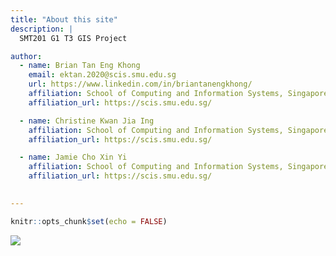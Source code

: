 ```yaml
---
title: "About this site"
description: |
  SMT201 G1 T3 GIS Project

author:
  - name: Brian Tan Eng Khong
    email: ektan.2020@scis.smu.edu.sg
    url: https://www.linkedin.com/in/briantanengkhong/
    affiliation: School of Computing and Information Systems, Singapore Management University
    affiliation_url: https://scis.smu.edu.sg/

  - name: Christine Kwan Jia Ing
    affiliation: School of Computing and Information Systems, Singapore Management University
    affiliation_url: https://scis.smu.edu.sg/

  - name: Jamie Cho Xin Yi
    affiliation: School of Computing and Information Systems, Singapore Management University
    affiliation_url: https://scis.smu.edu.sg/  

            
---
```


```r
knitr::opts_chunk$set(echo = FALSE)
```

![](img/team.jpg)